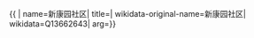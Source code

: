 {{ {{{1|PRC admin/showdata}}}|
name=新康园社区|
title=|
wikidata-original-name=新康园社区|
wikidata=Q13662643|
arg={{{arg|}}}}}